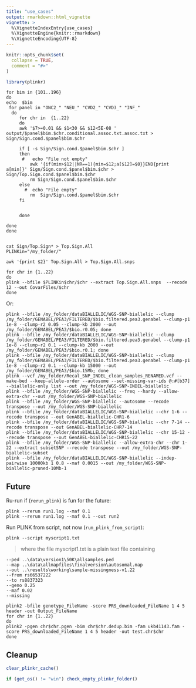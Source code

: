 ```yaml
---
title: "use_cases"
output: rmarkdown::html_vignette
vignette: >
  %\VignetteIndexEntry{use_cases}
  %\VignetteEngine{knitr::rmarkdown}
  %\VignetteEncoding{UTF-8}
---
```


```r
knitr::opts_chunk$set(
  collapse = TRUE,
  comment = "#>"
)
```

```r
library(plinkr)
```



```
for bim in {101..196}
do   
echo  $bim
 for panel in "ONC2_" "NEU_" "CVD2_" "CVD3_" "INF_"
  do
     for chr in  {1..22}
     do
	 awk '$7>=0.01 && $1<30 && $12<5E-08 ' output/$panel$bim.$chr.conditional.assoc.txt.assoc.txt > Sign/Sign.cond.$panel$bim.$chr

	 if [ -s Sign/Sign.cond.$panel$bim.$chr ]
	 then
	  #   echo "File not empty"
	     awk '{if(min>$12||NR==1){min=$12;a[$12]=$0}}END{print a[min]}' Sign/Sign.cond.$panel$bim.$chr > Sign/Top.Sign.cond.$panel$bim.$chr
	     rm Sign/Sign.cond.$panel$bim.$chr
	 else
	   #  echo "File empty"
	     rm  Sign/Sign.cond.$panel$bim.$chr
	 fi


     done 

done
done


cat Sign/Top.Sign* > Top.Sign.All
PLINKin="/my_folder/"

awk '{print $2}' Top.Sign.All > Top.Sign.All.snps

for chr in {1..22}
do
plink --bfile $PLINKin$chr/$chr --extract Top.Sign.All.snps  --recode 12 --out CovarFiles/$chr
done
```

Or:

```
plink --bfile /my_folder/dataBIALLELIC/WGS-SNP-biallelic --clump /my_folder/GENABEL/PEA3/FILTERED/$bio.filtered.pea3.genabel --clump-p1 1e-8 --clump-r2 0.05 --clump-kb 2000 --out /my_folder/GENABEL/PEA3/$bio.r0.05; done
plink --bfile /my_folder/dataBIALLELIC/WGS-SNP-biallelic --clump /my_folder/GENABEL/PEA3/FILTERED/$bio.filtered.pea3.genabel --clump-p1 1e-8 --clump-r2 0.1 --clump-kb 2000 --out /my_folder/GENABEL/PEA3/$bio.r0.1; done
plink --bfile /my_folder/dataBIALLELIC/WGS-SNP-biallelic --clump /my_folder/GENABEL/PEA3/FILTERED/$bio.filtered.pea3.genabel --clump-p1 1e-8 --clump-r2 0.1 --clump-kb 15000 --out /my_folder/GENABEL/PEA3/$bio.15Mb; done
plink --vcf /my_folder/Recal_SNP_INDEL_clean_samples_RENAMED.vcf --make-bed --keep-allele-order --autosome --set-missing-var-ids @:#[b37] --biallelic-only list --out /my_folder/WGS-SNP-INDEL-biallelic
plink --bfile /my_folder/WGS-SNP-biallelic --freq --hardy --allow-extra-chr --out /my_folder/WGS-SNP-biallelic
plink --bfile /my_folder/WGS-SNP-biallelic --autosome --recode transpose --out /my_folder/WGS-SNP-biallelic
plink --bfile /my_folder/dataBIALLELIC/WGS-SNP-biallelic --chr 1-6 --recode transpose --out GenABEL-biallelic-CHR1-6
plink --bfile /my_folder/dataBIALLELIC/WGS-SNP-biallelic --chr 7-14 --recode transpose --out GenABEL-biallelic-CHR7-14
plink --bfile /my_folder/dataBIALLELIC/WGS-SNP-biallelic --chr 15-12 --recode transpose --out GenABEL-biallelic-CHR15-22
plink --bfile /my_folder/WGS-SNP-biallelic --allow-extra-chr --chr 1-22 --extract subsetSNP --recode transpose --out /my_folder/WGS-SNP-biallelic-subset
plink --bfile /my_folder/dataBIALLELIC/WGS-SNP-biallelic --indep-pairwise 10000kb 1 0.8 --maf 0.0015 --out /my_folder/WGS-SNP-biallelic-pruned-10Mb-1
```

## Future

Ru-run if (`rerun_plink`) is fun for the future:

```
plink --rerun run1.log --maf 0.1
plink --rerun run1.log --maf 0.1 --out run2
```

Run PLINK from script, not now (`run_plink_from_script`):

```
plink --script myscript1.txt
```

> where the file myscript1.txt is a plain text file containing

```
--ped ..\data\version1\50K\allsamples.ped 
--map ..\data\allmapfiles\finalversion\autosomal.map 
--out ..\results\working\sample-missingness-v1.22
--from rs66537222
--to rs8837323 
--geno 0.25
--maf 0.02
--missing
```

```
plink2 -bfile genotype_FileName -score PRS_downloaded_FileName 1 4 5 header -out Output_FileName 
for chr in {1..22}
do 
plink2 -pgen chr$chr.pgen -bim chr$chr.dedup.bim -fam ukb41143.fam -score PRS_downloaded_FileName 1 4 5 header -out test.chr$chr 
done 
```

## Cleanup

```r
clear_plinkr_cache()
```

```r
if (get_os() != "win") check_empty_plinkr_folder()
```
